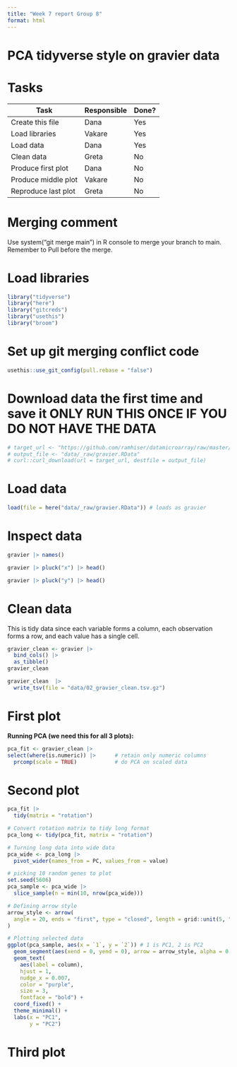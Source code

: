 ```yaml
---
title: "Week 7 report Group 8"
format: html
---
```


# PCA tidyverse style on gravier data

# Tasks

| Task                | Responsible | Done? |
|---------------------|-------------|-------|
| Create this file    | Dana        | Yes   |
| Load libraries      | Vakare      | Yes   |
| Load data           | Dana        | Yes   |
| Clean data          | Greta       | No    |
| Produce first plot  | Dana        | No    |
| Produce middle plot | Vakare      | No    |
| Reproduce last plot | Greta       | No    |

# Merging comment

Use system("git merge main") in R console to merge your branch to main. Remember to Pull before the merge.

# Load libraries

```r
library("tidyverse")
library("here")
library("gitcreds")
library("usethis")
library("broom")
```

# Set up git merging conflict code

```r
usethis::use_git_config(pull.rebase = "false")
```

# Download data the first time and save it ONLY RUN THIS ONCE IF YOU DO NOT HAVE THE DATA

```r
# target_url <- "https://github.com/ramhiser/datamicroarray/raw/master/data/gravier.RData"
# output_file <- "data/_raw/gravier.RData"
# curl::curl_download(url = target_url, destfile = output_file)
```

# Load data

```r
load(file = here("data/_raw/gravier.RData")) # loads as gravier
```

# Inspect data

```r
gravier |> names()
```

```r
gravier |> pluck("x") |> head()
```

```r
gravier |> pluck("y") |> head()
```

# Clean data

This is tidy data since each variable forms a column, each observation forms a row, and each value has a single cell.

```r
gravier_clean <- gravier |>
  bind_cols() |>
  as_tibble()
gravier_clean
```

```r
gravier_clean  |> 
  write_tsv(file = "data/02_gravier_clean.tsv.gz")
```

# First plot

**Running PCA (we need this for all 3 plots):**

```r

pca_fit <- gravier_clean |>
select(where(is.numeric)) |>      # retain only numeric columns
  prcomp(scale = TRUE)            # do PCA on scaled data
```

# Second plot

```r
pca_fit |>
  tidy(matrix = "rotation")
```

```r

# Convert rotation matrix to tidy long format
pca_long <- tidy(pca_fit, matrix = "rotation")

# Turning long data into wide data
pca_wide <- pca_long |>
  pivot_wider(names_from = PC, values_from = value)

# picking 10 random genes to plot
set.seed(5606)
pca_sample <- pca_wide |>
  slice_sample(n = min(10, nrow(pca_wide)))

# Defining arrow style
arrow_style <- arrow(
  angle = 20, ends = "first", type = "closed", length = grid::unit(5, "pt")
)

# Plotting selected data
ggplot(pca_sample, aes(x = `1`, y = `2`)) # 1 is PC1, 2 is PC2
  geom_segment(aes(xend = 0, yend = 0), arrow = arrow_style, alpha = 0.7, color = "magenta") +
  geom_text(
    aes(label = column),
    hjust = 1,
    nudge_x = 0.007,
    color = "purple",
    size = 3,
    fontface = "bold") +
  coord_fixed() +
  theme_minimal() +
  labs(x = "PC1",
       y = "PC2")
```

# Third plot

```r
```

